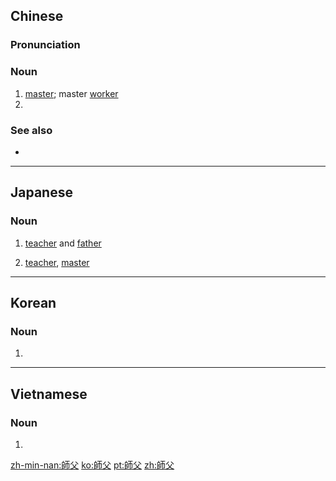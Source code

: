 {{also|师父}}
==Chinese==
{{zh-forms|s=师父}}
{{wikipedia|lang=zh}}

===Pronunciation===
{{zh-pron
|m=shīfu
|c=si1 fu6-2
|cat=n
}}

===Noun===
{{zh-noun}}

# [[master]]; master [[worker]]
# {{non-gloss definition|term of address for a monk or a nun, especially {{w|Tang Seng}}}}

===See also===
* {{zh-l|師傅}}

----

==Japanese==
{{ja-kanjitab|し|ふ|yomi=on}}

===Noun===
{{ja-noun|しふ}}

# [[teacher]] and [[father]]
# {{lb|ja|honorific}} [[teacher]], [[master]]

----

==Korean==
{{ko-hanjatab|師|父}}

===Noun===
{{ko-noun|hj|rv=|hangeul=사부}}

# {{hanja form of|사부|master}}

----

==Vietnamese==
{{vi-hantutab|師|父}}

===Noun===
{{vi-hantu}}

# {{han tu form of|sư phụ|master}}

[[zh-min-nan:師父]]
[[ko:師父]]
[[pt:師父]]
[[zh:師父]]